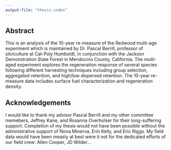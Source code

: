 ```yaml
---
output-file: "thesis-index"
---
```


## Abstract {.unnumbered}

This is an analysis of the 10-year re-measure of the Redwood multi-age
experiment which is maintained by Dr. Pascal Berrill, professor of silviculture
at Cal-Poly Humboldt, in conjunction with the Jackson Demonstration State Forest
in Mendocino County, California. The multi-aged experiment explores the
regeneration response of several species following different harvesting
techniques including group selection, aggregated retention, and high/low
dispersed retention. The 10-year re-measure data includes surface fuel
characterization and regeneration density.

## Acknowledgements {.unnumbered}

I would like to thank my advisor Pascal Berrill and my other committee memebers,
Jeffrey Kane, and Rosanna Overholser for their long-suffering support.
Completion of my thesis would not have been possible without the administrative
support of Nona Minerva, Erin Kelly, and Eric Riggs. My field data would have
been measly at best were it not for the dedicated efforts of our field crew:
Allen Cooper, JD Wilder...

